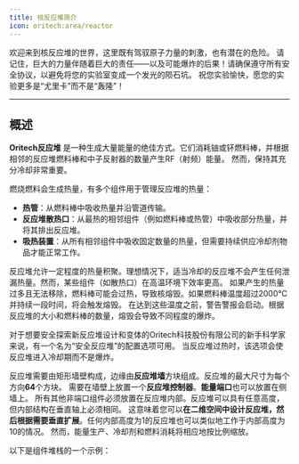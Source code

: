 ```yaml
---
title: 核反应堆简介
icon: oritech:area/reactor
---
```


<Callout variant="warning">
    欢迎来到核反应堆的世界，这里既有驾驭原子力量的刺激，也有潜在的危险。
    请记住，巨大的力量伴随着巨大的责任——以及可能爆炸的后果！请确保遵守所有安全协议，以避免将您的实验室变成一个发光的陨石坑。
    祝您实验愉快，愿您的实验更多是“尤里卡”而不是“轰隆”！
</Callout>

---

<center>
<ModAsset location="oritech:area/reactor" width={1000} />
</center>

## 概述

**Oritech反应堆** 是一种生成大量能量的绝佳方式。它们消耗铀或钚燃料棒，并根据相邻的反应堆燃料棒和中子反射器的数量产生RF（射频）能量。
然而，保持其充分冷却非常重要。

燃烧燃料会生成热量，有多个组件用于管理反应堆的热量：
- **热管**：从燃料棒中吸收热量并沿管道传输。
- **反应堆散热口**：从最热的相邻组件（例如燃料棒或热管）中吸收部分热量，并将其排出反应堆。
- **吸热装置**：从所有相邻组件中吸收固定数量的热量，但需要持续供应冷却剂物品才能正常工作。

反应堆允许一定程度的热量积聚。理想情况下，适当冷却的反应堆不会产生任何泄漏热量。然而，某些组件（如散热口）在高温环境下效率更高。
如果产生的热量过多且无法移除，燃料棒可能会过热，导致核熔毁。如果燃料棒温度超过2000°C并持续一段时间，将会触发熔毁。
在达到这些温度之前，警告警报会启动。根据反应堆的大小和燃料棒的数量，熔毁会导致不同程度的爆炸。

<Callout variant="info">
    对于想要安全探索新反应堆设计和变体的Oritech科技股份有限公司的新手科学家来说，有一个名为“安全反应堆”的配置选项可用。
    当反应堆过热时，该选项会使反应堆进入冷却期而不是爆炸。
</Callout>

<center>
<ModAsset location="oritech:area/reactor_interior_sample" width={500} />
</center>

反应堆需要由矩形墙壁构成，边缘由**反应堆墙**方块组成。反应堆的最大尺寸为每个方向**64**个方块。
需要在墙壁上放置一个**反应堆控制器**。**能量端口**也可以放置在侧墙上。
所有其他非端口组件必须放置在反应堆内部。反应堆可以具有任意高度，但内部结构在垂直轴上必须相同。
这意味着您可以**在二维空间中设计反应堆，然后根据需要垂直扩展**。任何内部高度为1的反应堆也可以类似地工作于内部高度为10的情况。
然而，能量生产、冷却剂和燃料消耗将相应地按比例缩放。

以下是组件堆栈的一个示例：

<center>
<ModAsset location="oritech:area/port_show" width={500} />
</center>
